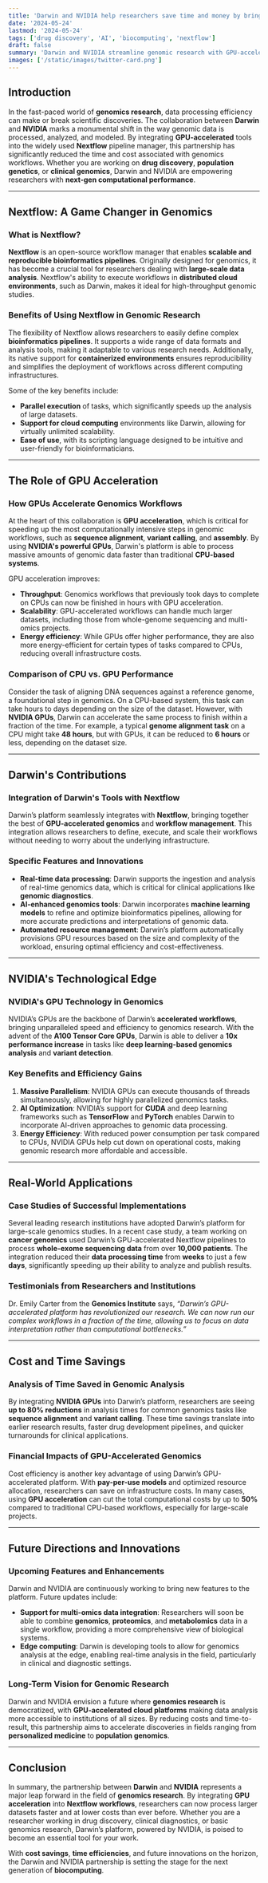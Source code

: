 ```yaml
---
title: 'Darwin and NVIDIA help researchers save time and money by bringing GPU-accelerated genomics tools to Nextflow'
date: '2024-05-24'
lastmod: '2024-05-24'
tags: ['drug discovery', 'AI', 'biocomputing', 'nextflow']
draft: false
summary: 'Darwin and NVIDIA streamline genomic research with GPU-accelerated tools integrated into Nextflow, saving time and reducing costs for researchers.'
images: ['/static/images/twitter-card.png']
---
```


## Introduction

In the fast-paced world of **genomics research**, data processing efficiency can make or break scientific discoveries. The collaboration between **Darwin** and **NVIDIA** marks a monumental shift in the way genomic data is processed, analyzed, and modeled. By integrating **GPU-accelerated** tools into the widely used **Nextflow** pipeline manager, this partnership has significantly reduced the time and cost associated with genomics workflows. Whether you are working on **drug discovery**, **population genetics**, or **clinical genomics**, Darwin and NVIDIA are empowering researchers with **next-gen computational performance**.

---

## Nextflow: A Game Changer in Genomics

### What is Nextflow?

**Nextflow** is an open-source workflow manager that enables **scalable and reproducible bioinformatics pipelines**. Originally designed for genomics, it has become a crucial tool for researchers dealing with **large-scale data analysis**. Nextflow's ability to execute workflows in **distributed cloud environments**, such as Darwin, makes it ideal for high-throughput genomic studies.

### Benefits of Using Nextflow in Genomic Research

The flexibility of Nextflow allows researchers to easily define complex **bioinformatics pipelines**. It supports a wide range of data formats and analysis tools, making it adaptable to various research needs. Additionally, its native support for **containerized environments** ensures reproducibility and simplifies the deployment of workflows across different computing infrastructures.

Some of the key benefits include:
- **Parallel execution** of tasks, which significantly speeds up the analysis of large datasets.
- **Support for cloud computing** environments like Darwin, allowing for virtually unlimited scalability.
- **Ease of use**, with its scripting language designed to be intuitive and user-friendly for bioinformaticians.

---

## The Role of GPU Acceleration

### How GPUs Accelerate Genomics Workflows

At the heart of this collaboration is **GPU acceleration**, which is critical for speeding up the most computationally intensive steps in genomic workflows, such as **sequence alignment**, **variant calling**, and **assembly**. By using **NVIDIA's powerful GPUs**, Darwin's platform is able to process massive amounts of genomic data faster than traditional **CPU-based systems**.

GPU acceleration improves:
- **Throughput**: Genomics workflows that previously took days to complete on CPUs can now be finished in hours with GPU acceleration.
- **Scalability**: GPU-accelerated workflows can handle much larger datasets, including those from whole-genome sequencing and multi-omics projects.
- **Energy efficiency**: While GPUs offer higher performance, they are also more energy-efficient for certain types of tasks compared to CPUs, reducing overall infrastructure costs.

### Comparison of CPU vs. GPU Performance

Consider the task of aligning DNA sequences against a reference genome, a foundational step in genomics. On a CPU-based system, this task can take hours to days depending on the size of the dataset. However, with **NVIDIA GPUs**, Darwin can accelerate the same process to finish within a fraction of the time. For example, a typical **genome alignment task** on a CPU might take **48 hours**, but with GPUs, it can be reduced to **6 hours** or less, depending on the dataset size.

---

## Darwin's Contributions

### Integration of Darwin's Tools with Nextflow

Darwin’s platform seamlessly integrates with **Nextflow**, bringing together the best of **GPU-accelerated genomics** and **workflow management**. This integration allows researchers to define, execute, and scale their workflows without needing to worry about the underlying infrastructure.

### Specific Features and Innovations

- **Real-time data processing**: Darwin supports the ingestion and analysis of real-time genomics data, which is critical for clinical applications like **genomic diagnostics**.
- **AI-enhanced genomics tools**: Darwin incorporates **machine learning models** to refine and optimize bioinformatics pipelines, allowing for more accurate predictions and interpretations of genomic data.
- **Automated resource management**: Darwin’s platform automatically provisions GPU resources based on the size and complexity of the workload, ensuring optimal efficiency and cost-effectiveness.

---

## NVIDIA's Technological Edge

### NVIDIA's GPU Technology in Genomics

NVIDIA’s GPUs are the backbone of Darwin’s **accelerated workflows**, bringing unparalleled speed and efficiency to genomics research. With the advent of the **A100 Tensor Core GPUs**, Darwin is able to deliver a **10x performance increase** in tasks like **deep learning-based genomics analysis** and **variant detection**.

### Key Benefits and Efficiency Gains

1. **Massive Parallelism**: NVIDIA GPUs can execute thousands of threads simultaneously, allowing for highly parallelized genomics tasks.
2. **AI Optimization**: NVIDIA’s support for **CUDA** and deep learning frameworks such as **TensorFlow** and **PyTorch** enables Darwin to incorporate AI-driven approaches to genomic data processing.
3. **Energy Efficiency**: With reduced power consumption per task compared to CPUs, NVIDIA GPUs help cut down on operational costs, making genomic research more affordable and accessible.

---

## Real-World Applications

### Case Studies of Successful Implementations

Several leading research institutions have adopted Darwin’s platform for large-scale genomics studies. In a recent case study, a team working on **cancer genomics** used Darwin’s GPU-accelerated Nextflow pipelines to process **whole-exome sequencing data** from over **10,000 patients**. The integration reduced their **data processing time** from **weeks** to just a few **days**, significantly speeding up their ability to analyze and publish results.

### Testimonials from Researchers and Institutions

Dr. Emily Carter from the **Genomics Institute** says, _“Darwin’s GPU-accelerated platform has revolutionized our research. We can now run our complex workflows in a fraction of the time, allowing us to focus on data interpretation rather than computational bottlenecks.”_

---

## Cost and Time Savings

### Analysis of Time Saved in Genomic Analysis

By integrating **NVIDIA GPUs** into Darwin’s platform, researchers are seeing **up to 80% reductions** in analysis times for common genomics tasks like **sequence alignment** and **variant calling**. These time savings translate into earlier research results, faster drug development pipelines, and quicker turnarounds for clinical applications.

### Financial Impacts of GPU-Accelerated Genomics

Cost efficiency is another key advantage of using Darwin’s GPU-accelerated platform. With **pay-per-use models** and optimized resource allocation, researchers can save on infrastructure costs. In many cases, using **GPU acceleration** can cut the total computational costs by up to **50%** compared to traditional CPU-based workflows, especially for large-scale projects.

---

## Future Directions and Innovations

### Upcoming Features and Enhancements

Darwin and NVIDIA are continuously working to bring new features to the platform. Future updates include:
- **Support for multi-omics data integration**: Researchers will soon be able to combine **genomics**, **proteomics**, and **metabolomics** data in a single workflow, providing a more comprehensive view of biological systems.
- **Edge computing**: Darwin is developing tools to allow for genomics analysis at the edge, enabling real-time analysis in the field, particularly in clinical and diagnostic settings.

### Long-Term Vision for Genomic Research

Darwin and NVIDIA envision a future where **genomics research** is democratized, with **GPU-accelerated cloud platforms** making data analysis more accessible to institutions of all sizes. By reducing costs and time-to-result, this partnership aims to accelerate discoveries in fields ranging from **personalized medicine** to **population genomics**.

---

## Conclusion

In summary, the partnership between **Darwin** and **NVIDIA** represents a major leap forward in the field of **genomics research**. By integrating **GPU acceleration** into **Nextflow workflows**, researchers can now process larger datasets faster and at lower costs than ever before. Whether you are a researcher working in drug discovery, clinical diagnostics, or basic genomics research, Darwin’s platform, powered by NVIDIA, is poised to become an essential tool for your work.

With **cost savings**, **time efficiencies**, and future innovations on the horizon, the Darwin and NVIDIA partnership is setting the stage for the next generation of **biocomputing**.
